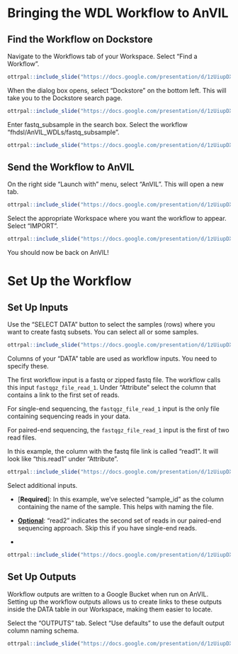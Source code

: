 # Bringing the WDL Workflow to AnVIL

## Find the Workflow on Dockstore

Navigate to the Workflows tab of your Workspace. Select "Find a Workflow". 

```r
ottrpal::include_slide("https://docs.google.com/presentation/d/1zUiupDXMZlZEIditsN5igggOim9qIrR9Ckf4N8fSAB8/edit#slide=id.g2794677b0ab_0_0")
```

When the dialog box opens, select "Dockstore" on the bottom left. This will take you to the Dockstore search page.

```r
ottrpal::include_slide("https://docs.google.com/presentation/d/1zUiupDXMZlZEIditsN5igggOim9qIrR9Ckf4N8fSAB8/edit#slide=id.g2794677b0ab_0_5")
```

Enter fastq_subsample in the search box. Select the workflow "fhdsl/AnVIL_WDLs/fastq_subsample".

```r
ottrpal::include_slide("https://docs.google.com/presentation/d/1zUiupDXMZlZEIditsN5igggOim9qIrR9Ckf4N8fSAB8/edit#slide=id.g2794677b0ab_0_21")
```

## Send the Workflow to AnVIL

On the right side "Launch with" menu, select "AnVIL". This will open a new tab.

```r
ottrpal::include_slide("https://docs.google.com/presentation/d/1zUiupDXMZlZEIditsN5igggOim9qIrR9Ckf4N8fSAB8/edit#slide=id.g2794677b0ab_0_26")
```

Select the appropriate Workspace where you want the workflow to appear. Select "IMPORT".

```r
ottrpal::include_slide("https://docs.google.com/presentation/d/1zUiupDXMZlZEIditsN5igggOim9qIrR9Ckf4N8fSAB8/edit#slide=id.g2794677b0ab_0_31")
```

You should now be back on AnVIL!

# Set Up the Workflow

## Set Up Inputs

Use the "SELECT DATA" button to select the samples (rows) where you want to create fastq subsets. You can select all or some samples.

```r
ottrpal::include_slide("https://docs.google.com/presentation/d/1zUiupDXMZlZEIditsN5igggOim9qIrR9Ckf4N8fSAB8/edit#slide=id.g2794677b0ab_0_45")
```

Columns of your "DATA" table are used as workflow inputs. You need to specify these. 

The first workflow input is a fastq or zipped fastq file. The workflow calls this input `fastqgz_file_read_1`. Under "Attribute" select the column that contains a link to the first set of reads. 

:::{.notice}
For single-end sequencing, the `fastqgz_file_read_1` input is the only file containing sequencing reads in your data.

For paired-end sequencing, the `fastqgz_file_read_1` input is the first of two read files.
:::

In this example, the column with the fastq file link is called "read1". It will look like "this.read1" under "Attribute".

```r
ottrpal::include_slide("https://docs.google.com/presentation/d/1zUiupDXMZlZEIditsN5igggOim9qIrR9Ckf4N8fSAB8/edit#slide=id.g2794677b0ab_0_50")
```

Select additional inputs. 

- [**Required**]: In this example, we've selected "sample_id" as the column containing the name of the sample. This helps with naming the file. 

- [**Optional**]: "read2" indicates the second set of reads in our paired-end sequencing approach. Skip this if you have single-end reads.

- [**Optional**]: Indicate how many reads you want in your subsample file. In this example, we wanted 20,000 reads. (Default: 10,000)


```r
ottrpal::include_slide("https://docs.google.com/presentation/d/1zUiupDXMZlZEIditsN5igggOim9qIrR9Ckf4N8fSAB8/edit#slide=id.g2794677b0ab_0_55")
```

## Set Up Outputs

Workflow outputs are written to a Google Bucket when run on AnVIL. Setting up the workflow outputs allows us to create links to these outputs inside the DATA table in our Workspace, making them easier to locate. 

Select the "OUTPUTS" tab. Select "Use defaults" to use the default output column naming schema. 

```r
ottrpal::include_slide("https://docs.google.com/presentation/d/1zUiupDXMZlZEIditsN5igggOim9qIrR9Ckf4N8fSAB8/edit#slide=id.g2794677b0ab_0_60")
```
